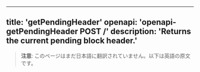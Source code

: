 <!-- AUTO-GENERATED-CONTENT:START (ENGLISH-COPY) -->
---
title: 'getPendingHeader'
openapi: 'openapi-getPendingHeader POST /'
description: 'Returns the current pending block header.'
---

> **注意**: このページはまだ日本語に翻訳されていません。以下は英語の原文です。
